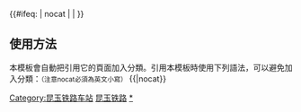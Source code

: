 {{鐵道路線|lua=1
|模板名稱 = 昆玉铁路
|名稱 = [[File:China Railways.svg|15px|中国国家铁路集团|link=中国国家铁路集团]] [[昆玉铁路]]
|代表色 = #0033c9
|Logo = [[File:China Railways.svg|17px]]
|背景顏色 = #FFFFFF
| 車站列表 = 中谊村 ~ 昆阳站 (云南省) ~ 大古城 ~ 莲池站 (中国铁路)~ 玉溪西 ~ 玉溪南
}}
<includeonly>{{#ifeq: {{{1}}} | nocat | <!--空--> | [[Category:昆玉铁路车站]] }}</includeonly><noinclude>
==使用方法==
本模板會自動把引用它的頁面加入分類。引用本模板時使用下列語法，可以避免加入分類：<small>（注意nocat必須為英文小寫）</small>
<nowiki>{{</nowiki>{{PAGENAME}}<nowiki>|nocat}}</nowiki>
[[Category:中國鐵路路線模板|昆玉铁路]]
[[Category:昆玉铁路车站|*]]
</noinclude>